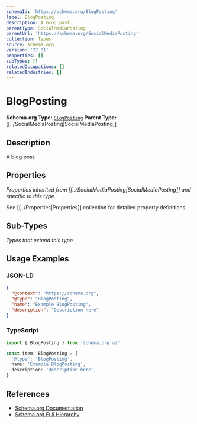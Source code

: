 ```yaml
---
schemaId: 'https://schema.org/BlogPosting'
label: BlogPosting
description: A blog post.
parentType: SocialMediaPosting
parentUrl: 'https://schema.org/SocialMediaPosting'
collection: Types
source: schema.org
version: '27.01'
properties: []
subTypes: []
relatedOccupations: []
relatedIndustries: []
---
```

# BlogPosting

**Schema.org Type:** [`BlogPosting`](https://schema.org/BlogPosting)
**Parent Type:** [[../SocialMediaPosting|SocialMediaPosting]]

## Description

A blog post.

## Properties

*Properties inherited from [[../SocialMediaPosting|SocialMediaPosting]] and specific to this type*

See [[../Properties|Properties]] collection for detailed property definitions.

## Sub-Types

*Types that extend this type*

## Usage Examples

### JSON-LD

```json
{
  "@context": "https://schema.org",
  "@type": "BlogPosting",
  "name": "Example BlogPosting",
  "description": "Description here"
}
```

### TypeScript

```typescript
import { BlogPosting } from 'schema.org.ai'

const item: BlogPosting = {
  '@type': 'BlogPosting',
  name: 'Example BlogPosting',
  description: 'Description here',
}
```

## References

- [Schema.org Documentation](https://schema.org/BlogPosting)
- [Schema.org Full Hierarchy](https://schema.org/docs/full.html)
